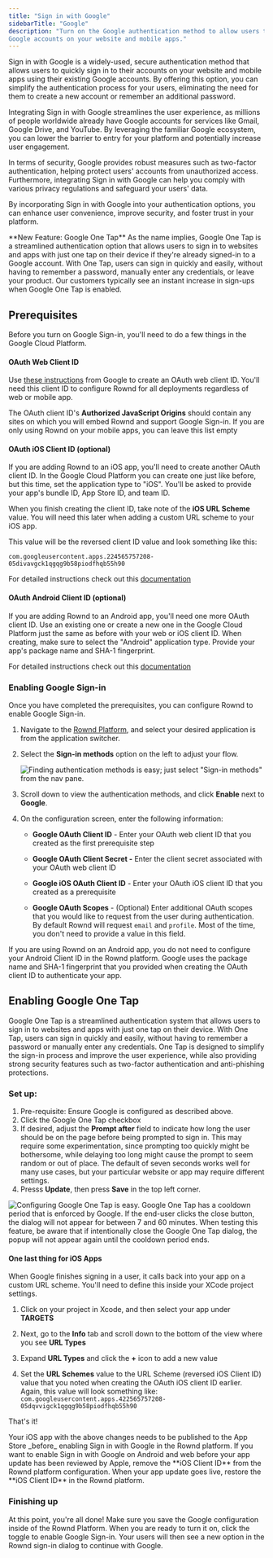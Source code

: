 ```yaml
---
title: "Sign in with Google"
sidebarTitle: "Google"
description: "Turn on the Google authentication method to allow users to sign in with their
Google accounts on your website and mobile apps."
---
```


Sign in with Google is a widely-used, secure authentication method that allows users to quickly sign in to their accounts on your website and mobile apps using their existing Google accounts. By offering this option, you can simplify the authentication process for your users, eliminating the need for them to create a new account or remember an additional password.

Integrating Sign in with Google streamlines the user experience, as millions of people worldwide already have Google accounts for services like Gmail, Google Drive, and YouTube. By leveraging the familiar Google ecosystem, you can lower the barrier to entry for your platform and potentially increase user engagement.

In terms of security, Google provides robust measures such as two-factor authentication, helping protect users' accounts from unauthorized access. Furthermore, integrating Sign in with Google can help you comply with various privacy regulations and safeguard your users' data.

By incorporating Sign in with Google into your authentication options, you can enhance user convenience, improve security, and foster trust in your platform.

<Tip>
  **New Feature: Google One Tap**
  As the name implies, Google One Tap is a streamlined authentication option that allows users to sign in to websites and apps with just one tap on their device if they're already signed-in to a Google account. With One Tap, users can sign in quickly and easily, without having to remember a password, manually enter any credentials, or leave your product. Our customers typically see an instant increase in sign-ups when Google One Tap is enabled.
</Tip>

## Prerequisites

Before you turn on Google Sign-in, you'll need to do a few things in the Google
Cloud Platform.


#### OAuth Web Client ID

Use
[these instructions](https://support.google.com/workspacemigrate/answer/9222992?hl=en)
from Google to create an OAuth web client ID. You'll need this client ID to
configure Rownd for all deployments regardless of web or mobile app.

The OAuth client ID's **Authorized JavaScript Origins** should contain any sites
on which you will embed Rownd and support Google Sign-in. If you are only using
Rownd on your mobile apps, you can leave this list empty

#### OAuth iOS Client ID (optional)

If you are adding Rownd to an iOS app, you'll need to create another OAuth
client ID. In the Google Cloud Platform you can create one just like before, but
this time, set the application type to "iOS". You'll be asked to provide your
app's bundle ID, App Store ID, and team ID.

When you finish creating the client ID, take note of the **iOS URL Scheme**
value. You will need this later when adding a custom URL scheme to your iOS app.

This value will be the reversed client ID value and look something like this:

```
com.googleusercontent.apps.224565757208-05divavgck1qgqg9b58piodfhqb55h90
```

For detailed instructions check out this
[documentation](https://support.google.com/cloud/answer/6158849?hl=en#zippy=%2Cnative-applications%2Cios)

#### OAuth Android Client ID (optional)

If you are adding Rownd to an Android app, you'll need one more OAuth client ID.
Use an existing one or create a new one in the Google Cloud Platform just the
same as before with your web or iOS client ID. When creating, make sure to
select the "Android" application type. Provide your app's package name and SHA-1
fingerprint.

For detailed instructions check out this
[documentation](https://support.google.com/cloud/answer/6158849?hl=en#zippy=%2Cnative-applications%2Candroid)

### Enabling Google Sign-in

Once you have completed the prerequisites, you can configure Rownd to enable
Google Sign-in.

1. Navigate to the [Rownd Platform](https://app.rownd.io), and select your
desired application is from the application switcher.
2. Select the **Sign-in methods** option on the left to adjust your flow.

   ![Finding authentication methods is easy; just select "Sign-in methods" from the nav pane.](/images/sign-in-methods-1.png)

3. Scroll down to view the authentication methods, and click **Enable** next to
**Google**.

4. On the configuration screen, enter the following information:

   - **Google OAuth Client ID** \- Enter your OAuth web client ID that you created as the first prerequisite step

   - **Google OAuth Client Secret -** Enter the client secret associated with your OAuth web client ID

   - **Google iOS OAuth Client ID** \- Enter your OAuth iOS client ID that you created as a prerequisite

   - **Google OAuth Scopes** \- (Optional) Enter additional OAuth scopes that you would like to request from the user during authentication. By default Rownd will request `email` and `profile`. Most of the time, you don't need to provide a value in this field.

<Note>
If you are using Rownd on an Android app, you do not need to configure your
Android Client ID in the Rownd platform. Google uses the package name and SHA-1
fingerprint that you provided when creating the OAuth client ID to authenticate
your app.
</Note>

## Enabling Google One Tap
Google One Tap is a streamlined authentication system that allows users to sign in to websites and apps with just one tap on their device. With One Tap, users can sign in quickly and easily, without having to remember a password or manually enter any credentials. One Tap is designed to simplify the sign-in process and improve the user experience, while also providing strong security features such as two-factor authentication and anti-phishing protections.

### Set up:
1. Pre-requisite: Ensure Google is configured as described above. 
2. Click the Google One Tap checkbox
3. If desired, adjust the **Prompt after** field to indicate how long the user should be on the page before being prompted to sign in. This may require some experimentation, since prompting too quickly might be bothersome, while delaying too long might cause the prompt to seem random or out of place. The default of seven seconds works well for many use cases, but your particular website or app may require different settings. 
4. Presss **Update**, then press **Save** in the top left corner.

![Configuring Google One Tap is easy.](/images/google-one-tap.png)
<Note>
Google One Tap has a cooldown period that is enforced by Google. If the end-user clicks the close button, the dialog will not appear for between 7 and 60 minutes.  When testing this feature, be aware that if intentionally close the Google One Tap dialog, the popup will not appear again until the cooldown period ends. 
</Note>


#### One last thing for iOS Apps

When Google finishes signing in a user, it calls back into your app on a custom
URL scheme. You'll need to define this inside your XCode project settings.

1. Click on your project in Xcode, and then select your app under **TARGETS**

2. Next, go to the **Info** tab and scroll down to the bottom of the view where
   you see **URL Types**

3. Expand **URL Types** and click the **+** icon to add a new value

4. Set the **URL Schemes** value to the URL Scheme (reversed iOS Client ID)
   value that you noted when creating the OAuth iOS client ID earlier. Again,
   this value will look something like:
   `com.googleusercontent.apps.422565757208-05dqvvigck1qgqg9b58piodfhqb55h90`

That's it!


<Warning>
Your iOS app with the above changes needs to be published to the App Store _before_ enabling Sign in with Google in the Rownd platform. If you want to enable Sign in with Google on Android and web before your app update has been reviewed by Apple, remove the **iOS Client ID** from the Rownd platform configuration. When your app update goes live, restore the **iOS Client ID** in the Rownd platform.
</Warning>


### Finishing up

At this point, you're all done! Make sure you save the Google configuration
inside of the Rownd Platform. When you are ready to turn it on, click the toggle
to enable Google Sign-in. Your users will then see a new option in the Rownd
sign-in dialog to continue with Google.

